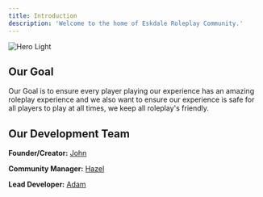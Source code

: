 ```yaml
---
title: Introduction
description: 'Welcome to the home of Eskdale Roleplay Community.'
---
```


<img
  className="block dark:hidden"
  src="/images/hero-light.svg"
  alt="Hero Light"
/>

## Our Goal
Our Goal is to ensure every player playing our experience has an amazing roleplay experience and we also want to ensure our experience is safe for all players to play at all times, we keep all roleplay's friendly.
## Our Development Team

**Founder/Creator:** [John](<https://www.roblox.com/users/3613898404/profile>)

**Community Manager:** [Hazel](<https://www.roblox.com/users/7042889763/profile>)

**Lead Developer:** [Adam](<https://www.roblox.com/users/2793001848/profile>) 

